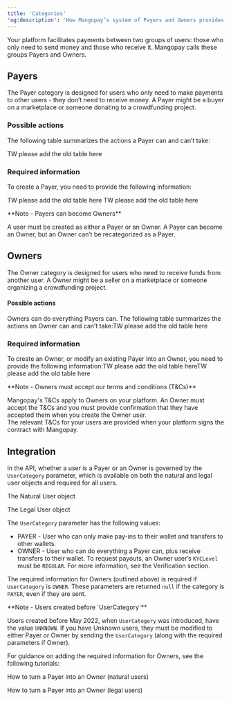 ```yaml
---
title: 'Categories'  
'og:description': 'How Mangopay’s system of Payers and Owners provides efficiency and security: what each category needs and what they can do.'  
---
```


Your platform facilitates payments between two groups of users: those who only need to send money and those who receive it. Mangopay calls these groups Payers and Owners.  

## Payers  

The Payer category is designed for users who only need to make payments to other users - they don’t need to receive money. A Payer might be a buyer on a marketplace or someone donating to a crowdfunding project.  

### Possible actions  

The following table summarizes the actions a Payer can and can’t take:

TW please add the old table here  

### Required information  

To create a Payer, you need to provide the following information:

TW please add the old table here
TW please add the old table here  

<Note>  
**Note - Payers can become Owners** 
  
A user must be created as either a Payer or an Owner. A Payer can become an Owner, but an Owner can’t be recategorized as a Payer.  
</Note>  

## Owners  

The Owner category is designed for users who need to receive funds from another user. A Owner might be a seller on a marketplace or someone organizing a crowdfunding project.  

#### Possible actions  

Owners can do everything Payers can. The following table summarizes the actions an Owner can and can’t take:TW please add the old table here  

### Required information  

To create an Owner, or modify an existing Payer into an Owner, you need to provide the following information:TW please add the old table hereTW please add the old table here  

<Note>  
**Note - Owners must accept our terms and conditions (T&Cs)** 
  
Mangopay's T&Cs apply to Owners on your platform. An Owner must accept the T&Cs and you must provide confirmation that they have accepted them when you create the Owner user.  
The relevant T&Cs for your users are provided when your platform signs the contract with Mangopay.  
</Note>  

## Integration  

In the API, whether a user is a Payer or an Owner is governed by the `UserCategory` parameter, which is available on both the natural and legal user objects and required for all users.  

<Card title="Endpoints" href="/api-reference/users/natural-user-object">The Natural User object</Card>  

<Card title="Endpoints" href="/api-reference/users/legal-user-object">The Legal User object</Card>  

The `UserCategory` parameter has the following values:  
- PAYER - User who can only make pay-ins to their wallet and transfers to other wallets.  
- OWNER - User who can do everything a Payer can, plus receive transfers to their wallet. To request payouts, an Owner user’s `KYCLevel` must be `REGULAR`. For more information, see the Verification section.  

The required information for Owners (outlined above) is required if `UserCategory` is `OWNER`. These parameters are returned `null` if the category is `PAYER`, even if they are sent.  

<Note>  
**Note - Users created before `UserCategory`** 
  
Users created before May 2022, when `UserCategory` was introduced, have the value `UNKNOWN`. If you have Unknown users, they must be modified to either Payer or Owner by sending the `UserCategory` (along with the required parameters if Owner).  
</Note>  

For guidance on adding the required information for Owners, see the following tutorials:  

<Card title="Tutorial">How to turn a Payer into an Owner (natural users)</Card>  

<Card title="Tutorial">How to turn a Payer into an Owner (legal users)</Card>